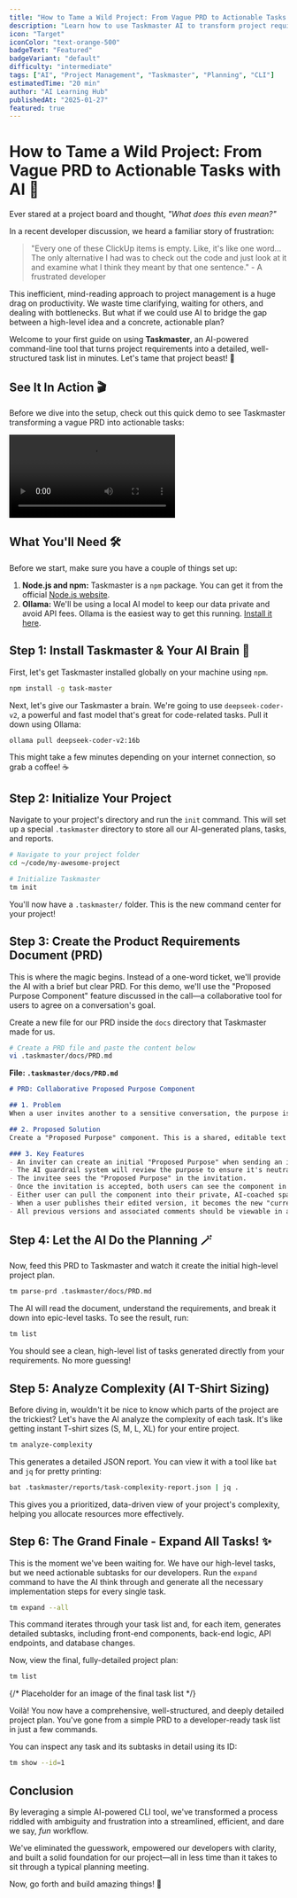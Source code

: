 ```yaml
---
title: "How to Tame a Wild Project: From Vague PRD to Actionable Tasks with AI"
description: "Learn how to use Taskmaster AI to transform project requirements into detailed, actionable task lists"
icon: "Target"
iconColor: "text-orange-500"
badgeText: "Featured"
badgeVariant: "default"
difficulty: "intermediate"
tags: ["AI", "Project Management", "Taskmaster", "Planning", "CLI"]
estimatedTime: "20 min"
author: "AI Learning Hub"
publishedAt: "2025-01-27"
featured: true
---
```


# How to Tame a Wild Project: From Vague PRD to Actionable Tasks with AI 🚀

Ever stared at a project board and thought, *"What does this even mean?"*

In a recent developer discussion, we heard a familiar story of frustration:

> "Every one of these ClickUp items is empty. Like, it's like one word... The only alternative I had was to check out the code and just look at it and examine what I think they meant by that one sentence." - A frustrated developer

This inefficient, mind-reading approach to project management is a huge drag on productivity. We waste time clarifying, waiting for others, and dealing with bottlenecks. But what if we could use AI to bridge the gap between a high-level idea and a concrete, actionable plan?

Welcome to your first guide on using **Taskmaster**, an AI-powered command-line tool that turns project requirements into a detailed, well-structured task list in minutes. Let's tame that project beast! 🦁

## See It In Action 🎬

Before we dive into the setup, check out this quick demo to see Taskmaster transforming a vague PRD into actionable tasks:

<Video 
  src="YOUR_DEMO_VIDEO_URL_HERE" 
  title="Taskmaster Demo: From PRD to Actionable Tasks"
/>

## What You'll Need 🛠️

Before we start, make sure you have a couple of things set up:

1.  **Node.js and npm:** Taskmaster is a `npm` package. You can get it from the official [Node.js website](https://nodejs.org/).
2.  **Ollama:** We'll be using a local AI model to keep our data private and avoid API fees. Ollama is the easiest way to get this running. [Install it here](https://ollama.com/).

## Step 1: Install Taskmaster & Your AI Brain 🧠

First, let's get Taskmaster installed globally on your machine using `npm`.

```sh
npm install -g task-master
```

Next, let's give our Taskmaster a brain. We're going to use `deepseek-coder-v2`, a powerful and fast model that's great for code-related tasks. Pull it down using Ollama:

```sh
ollama pull deepseek-coder-v2:16b
```

This might take a few minutes depending on your internet connection, so grab a coffee! ☕

## Step 2: Initialize Your Project

Navigate to your project's directory and run the `init` command. This will set up a special `.taskmaster` directory to store all our AI-generated plans, tasks, and reports.

```sh
# Navigate to your project folder
cd ~/code/my-awesome-project

# Initialize Taskmaster
tm init
```

You'll now have a `.taskmaster/` folder. This is the new command center for your project!

## Step 3: Create the Product Requirements Document (PRD)

This is where the magic begins. Instead of a one-word ticket, we'll provide the AI with a brief but clear PRD. For this demo, we'll use the "Proposed Purpose Component" feature discussed in the call—a collaborative tool for users to agree on a conversation's goal.

Create a new file for our PRD inside the `docs` directory that Taskmaster made for us.

```sh
# Create a PRD file and paste the content below
vi .taskmaster/docs/PRD.md
```

**File: `.taskmaster/docs/PRD.md`**
```markdown
# PRD: Collaborative Proposed Purpose Component

## 1. Problem
When a user invites another to a sensitive conversation, the purpose isn't always clear or agreed upon. The invitee may be hesitant to accept if the purpose, set unilaterally by the inviter, seems biased. We need a way for both parties to collaboratively define the purpose of the conversation.

## 2. Proposed Solution
Create a "Proposed Purpose" component. This is a shared, editable text component that lives within a conversation room.

### 3. Key Features
- An inviter can create an initial "Proposed Purpose" when sending an invitation.
- The AI guardrail system will review the purpose to ensure it's neutral and productive before it can be sent.
- The invitee sees the "Proposed Purpose" in the invitation.
- Once the invitation is accepted, both users can see the component in the public chat room.
- Either user can pull the component into their private, AI-coached space to work on their own version.
- When a user publishes their edited version, it becomes the new "current" version in the public room.
- All previous versions and associated comments should be viewable in a version history thread.
```

## Step 4: Let the AI Do the Planning 🪄

Now, feed this PRD to Taskmaster and watch it create the initial high-level project plan.

```sh
tm parse-prd .taskmaster/docs/PRD.md
```

The AI will read the document, understand the requirements, and break it down into epic-level tasks. To see the result, run:

```sh
tm list
```

You should see a clean, high-level list of tasks generated directly from your requirements. No more guessing!

## Step 5: Analyze Complexity (AI T-Shirt Sizing)

Before diving in, wouldn't it be nice to know which parts of the project are the trickiest? Let's have the AI analyze the complexity of each task. It's like getting instant T-shirt sizes (S, M, L, XL) for your entire project.

```sh
tm analyze-complexity
```

This generates a detailed JSON report. You can view it with a tool like `bat` and `jq` for pretty printing:

```sh
bat .taskmaster/reports/task-complexity-report.json | jq .
```
This gives you a prioritized, data-driven view of your project's complexity, helping you allocate resources more effectively.

## Step 6: The Grand Finale - Expand All Tasks! ✨

This is the moment we've been waiting for. We have our high-level tasks, but we need actionable subtasks for our developers. Run the `expand` command to have the AI think through and generate all the necessary implementation steps for every single task.

```sh
tm expand --all
```

This command iterates through your task list and, for each item, generates detailed subtasks, including front-end components, back-end logic, API endpoints, and database changes.

Now, view the final, fully-detailed project plan:

```sh
tm list
```

  {/* Placeholder for an image of the final task list */}

Voilà! You now have a comprehensive, well-structured, and deeply detailed project plan. You've gone from a simple PRD to a developer-ready task list in just a few commands.

You can inspect any task and its subtasks in detail using its ID:

```sh
tm show --id=1
```

## Conclusion

By leveraging a simple AI-powered CLI tool, we've transformed a process riddled with ambiguity and frustration into a streamlined, efficient, and dare we say, *fun* workflow.

We've eliminated the guesswork, empowered our developers with clarity, and built a solid foundation for our project—all in less time than it takes to sit through a typical planning meeting.

Now, go forth and build amazing things! 🥳